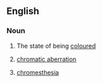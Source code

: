 ==English==

===Noun===
{{en-noun|-}}

# The state of being [[coloured]]
#{{optics}} [[chromatic aberration]]
#{{psychology}} [[chromesthesia]]